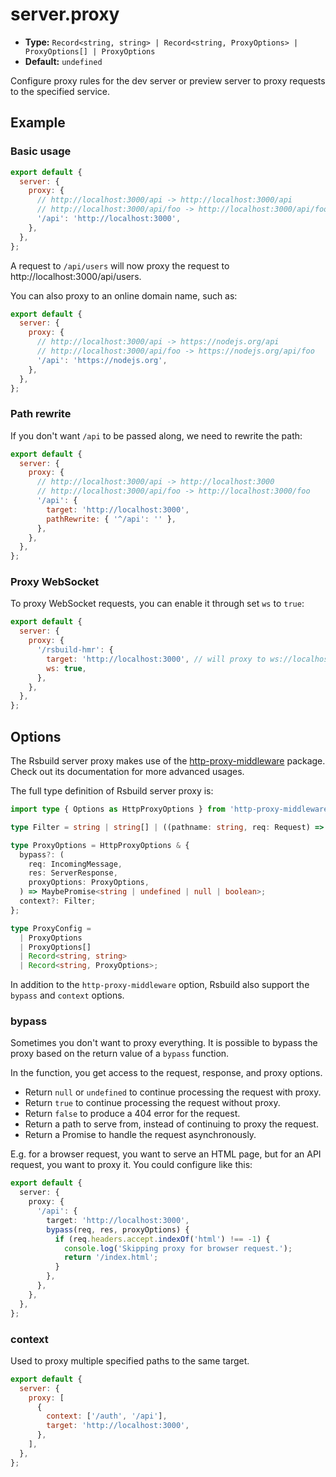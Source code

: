 # server.proxy

- **Type:** `Record<string, string> | Record<string, ProxyOptions> | ProxyOptions[] | ProxyOptions`
- **Default:** `undefined`

Configure proxy rules for the dev server or preview server to proxy requests to the specified service.

## Example

### Basic usage

```js
export default {
  server: {
    proxy: {
      // http://localhost:3000/api -> http://localhost:3000/api
      // http://localhost:3000/api/foo -> http://localhost:3000/api/foo
      '/api': 'http://localhost:3000',
    },
  },
};
```

A request to `/api/users` will now proxy the request to http://localhost:3000/api/users.

You can also proxy to an online domain name, such as:

```js
export default {
  server: {
    proxy: {
      // http://localhost:3000/api -> https://nodejs.org/api
      // http://localhost:3000/api/foo -> https://nodejs.org/api/foo
      '/api': 'https://nodejs.org',
    },
  },
};
```

### Path rewrite

If you don't want `/api` to be passed along, we need to rewrite the path:

```js
export default {
  server: {
    proxy: {
      // http://localhost:3000/api -> http://localhost:3000
      // http://localhost:3000/api/foo -> http://localhost:3000/foo
      '/api': {
        target: 'http://localhost:3000',
        pathRewrite: { '^/api': '' },
      },
    },
  },
};
```

### Proxy WebSocket

To proxy WebSocket requests, you can enable it through set `ws` to `true`:

```js
export default {
  server: {
    proxy: {
      '/rsbuild-hmr': {
        target: 'http://localhost:3000', // will proxy to ws://localhost:3000/rsbuild-hmr
        ws: true,
      },
    },
  },
};
```

## Options

The Rsbuild server proxy makes use of the [http-proxy-middleware](https://github.com/chimurai/http-proxy-middleware/tree/2.x) package. Check out its documentation for more advanced usages.

The full type definition of Rsbuild server proxy is:

```ts
import type { Options as HttpProxyOptions } from 'http-proxy-middleware';

type Filter = string | string[] | ((pathname: string, req: Request) => boolean);

type ProxyOptions = HttpProxyOptions & {
  bypass?: (
    req: IncomingMessage,
    res: ServerResponse,
    proxyOptions: ProxyOptions,
  ) => MaybePromise<string | undefined | null | boolean>;
  context?: Filter;
};

type ProxyConfig =
  | ProxyOptions
  | ProxyOptions[]
  | Record<string, string>
  | Record<string, ProxyOptions>;
```

In addition to the `http-proxy-middleware` option, Rsbuild also support the `bypass` and `context` options.

### bypass

Sometimes you don't want to proxy everything. It is possible to bypass the proxy based on the return value of a `bypass` function.

In the function, you get access to the request, response, and proxy options.

- Return `null` or `undefined` to continue processing the request with proxy.
- Return `true` to continue processing the request without proxy.
- Return `false` to produce a 404 error for the request.
- Return a path to serve from, instead of continuing to proxy the request.
- Return a Promise to handle the request asynchronously.

E.g. for a browser request, you want to serve an HTML page, but for an API request, you want to proxy it. You could configure like this:

```ts title="rsbuild.config.ts"
export default {
  server: {
    proxy: {
      '/api': {
        target: 'http://localhost:3000',
        bypass(req, res, proxyOptions) {
          if (req.headers.accept.indexOf('html') !== -1) {
            console.log('Skipping proxy for browser request.');
            return '/index.html';
          }
        },
      },
    },
  },
};
```

### context

Used to proxy multiple specified paths to the same target.

```js
export default {
  server: {
    proxy: [
      {
        context: ['/auth', '/api'],
        target: 'http://localhost:3000',
      },
    ],
  },
};
```
